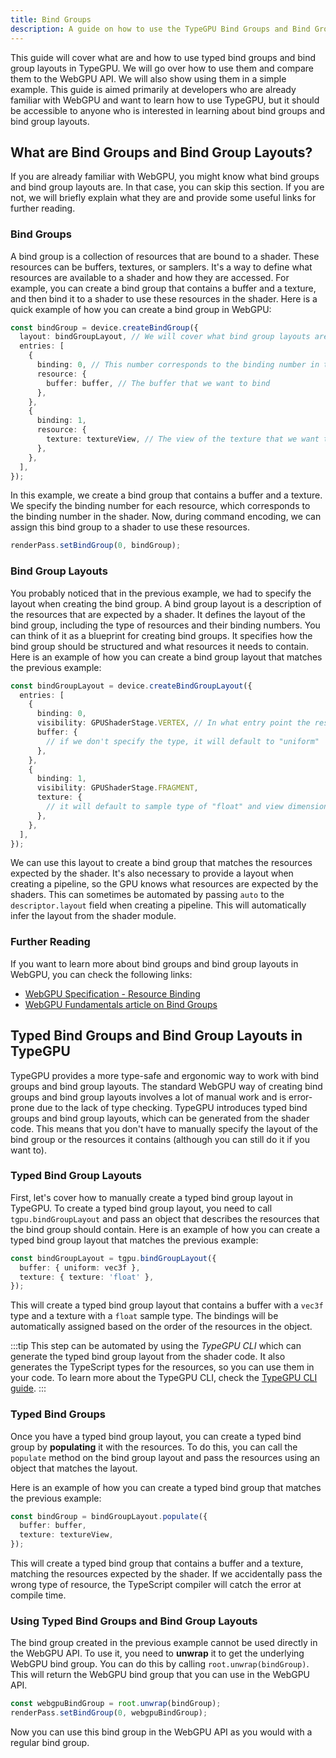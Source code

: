 ```yaml
---
title: Bind Groups
description: A guide on how to use the TypeGPU Bind Groups and Bind Group Layouts.
---
```


This guide will cover what are and how to use typed bind groups and bind group layouts in TypeGPU.
We will go over how to use them and compare them to the WebGPU API. We will also show using them in a simple example.
This guide is aimed primarily at developers who are already familiar with WebGPU and want to learn how to use TypeGPU, but it should be accessible to anyone who is interested in learning about bind groups and bind group layouts.

## What are Bind Groups and Bind Group Layouts?

If you are already familiar with WebGPU, you might know what bind groups and bind group layouts are. In that case, you can skip this section.
If you are not, we will briefly explain what they are and provide some useful links for further reading.

### Bind Groups

A bind group is a collection of resources that are bound to a shader. These resources can be buffers, textures, or samplers.
It's a way to define what resources are available to a shader and how they are accessed. For example, you can create a bind group that contains a buffer and a texture, and then bind it to a shader to use these resources in the shader.
Here is a quick example of how you can create a bind group in WebGPU:

```ts
const bindGroup = device.createBindGroup({
  layout: bindGroupLayout, // We will cover what bind group layouts are later in this guide
  entries: [
    {
      binding: 0, // This number corresponds to the binding number in the shader
      resource: {
        buffer: buffer, // The buffer that we want to bind
      },
    },
    {
      binding: 1,
      resource: {
        texture: textureView, // The view of the texture that we want to bind
      },
    },
  ],
});
```

In this example, we create a bind group that contains a buffer and a texture. We specify the binding number for each resource, which corresponds to the binding number in the shader.
Now, during command encoding, we can assign this bind group to a shader to use these resources.

```ts
renderPass.setBindGroup(0, bindGroup);
```

### Bind Group Layouts

You probably noticed that in the previous example, we had to specify the layout when creating the bind group.
A bind group layout is a description of the resources that are expected by a shader. It defines the layout of the bind group, including the type of resources and their binding numbers.
You can think of it as a blueprint for creating bind groups. It specifies how the bind group should be structured and what resources it needs to contain.
Here is an example of how you can create a bind group layout that matches the previous example:

```ts
const bindGroupLayout = device.createBindGroupLayout({
  entries: [
    {
      binding: 0,
      visibility: GPUShaderStage.VERTEX, // In what entry point the resource is used
      buffer: {
        // if we don't specify the type, it will default to "uniform"
      },
    },
    {
      binding: 1,
      visibility: GPUShaderStage.FRAGMENT,
      texture: {
        // it will default to sample type of "float" and view dimension of "2d"
      },
    },
  ],
});
```

We can use this layout to create a bind group that matches the resources expected by the shader. It's also necessary to provide a layout when creating a pipeline, so the GPU knows what resources are expected by the shaders.
This can sometimes be automated by passing `auto` to the `descriptor.layout` field when creating a pipeline. This will automatically infer the layout from the shader module.

### Further Reading

If you want to learn more about bind groups and bind group layouts in WebGPU, you can check the following links:

- [WebGPU Specification - Resource Binding](https://www.w3.org/TR/webgpu/#bindings)
- [WebGPU Fundamentals article on Bind Groups](https://webgpufundamentals.org/webgpu/lessons/webgpu-bind-group-layouts.html)

## Typed Bind Groups and Bind Group Layouts in TypeGPU

TypeGPU provides a more type-safe and ergonomic way to work with bind groups and bind group layouts. The standard WebGPU way of creating bind groups and bind group layouts involves a lot of manual work and is error-prone due to the lack of type checking.
TypeGPU introduces typed bind groups and bind group layouts, which can be generated from the shader code. This means that you don't have to manually specify the layout of the bind group or the resources it contains (although you can still do it if you want to).

### Typed Bind Group Layouts

First, let's cover how to manually create a typed bind group layout in TypeGPU.
To create a typed bind group layout, you need to call `tgpu.bindGroupLayout` and pass an object that describes the resources that the bind group should contain.
Here is an example of how you can create a typed bind group layout that matches the previous example:

```ts
const bindGroupLayout = tgpu.bindGroupLayout({
  buffer: { uniform: vec3f },
  texture: { texture: 'float' },
});
```

This will create a typed bind group layout that contains a buffer with a `vec3f` type and a texture with a `float` sample type.
The bindings will be automatically assigned based on the order of the resources in the object.

:::tip
This step can be automated by using the *TypeGPU CLI* which can generate the typed bind group layout from the shader code.
It also generates the TypeScript types for the resources, so you can use them in your code.
To learn more about the TypeGPU CLI, check the [TypeGPU CLI guide](/cli).
:::

### Typed Bind Groups

Once you have a typed bind group layout, you can create a typed bind group by **populating** it with the resources.
To do this, you can call the `populate` method on the bind group layout and pass the resources using an object that matches the layout.

Here is an example of how you can create a typed bind group that matches the previous example:

```ts
const bindGroup = bindGroupLayout.populate({
  buffer: buffer,
  texture: textureView,
});
```

This will create a typed bind group that contains a buffer and a texture, matching the resources expected by the shader.
If we accidentally pass the wrong type of resource, the TypeScript compiler will catch the error at compile time.

### Using Typed Bind Groups and Bind Group Layouts

The bind group created in the previous example cannot be used directly in the WebGPU API. To use it, you need to **unwrap** it to get the underlying WebGPU bind group.
You can do this by calling `root.unwrap(bindGroup)`. This will return the WebGPU bind group that you can use in the WebGPU API.

```ts
const webgpuBindGroup = root.unwrap(bindGroup);
renderPass.setBindGroup(0, webgpuBindGroup);
```

Now you can use this bind group in the WebGPU API as you would with a regular bind group.
